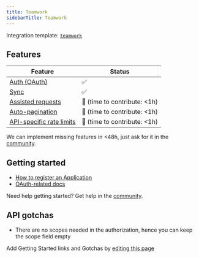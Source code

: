 ```yaml
---
title: Teamwork
sidebarTitle: Teamwork
---
```


Integration template: [`teamwork`](https://nango.dev/providers.yaml)

## Features

| Feature                                                                          | Status                          |
| -------------------------------------------------------------------------------- | ------------------------------- |
| [Auth (OAuth)](/nango-auth)                                                      | ✅                              |
| [Sync](/nango-sync)                                                              | ✅                              |
| [Assisted requests](/nango-sync/guides/direct-requests)                          | 🚫 (time to contribute: &lt;1h) |
| [Auto-pagination](/nango-sync/configuration#auto-pagination)                     | 🚫 (time to contribute: &lt;1h) |
| [API-specific rate limits](/nango-sync/configuration#rate-limits-retry-policies) | 🚫 (time to contribute: &lt;1h) |

<Tip>We can implement missing features in &lt;48h, just ask for it in the [community](https://nango.dev/slack).</Tip>
## Getting started

-   [How to register an Application](https://developer.teamwork.com/guides/developer-portal)
-   [OAuth-related docs](https://developer.teamwork.com/guides/how-to-authenticate-via-app-login-flow)

<Tip>Need help getting started? Get help in the [community](https://nango.dev/slack).</Tip>

## API gotchas

-   There are no scopes needed in the authorization, hence you can keep the scope field empty

<Note>Add Getting Started links and Gotchas by [editing this page](https://github.com/nangohq/nango/tree/master/docs-v2/integrations/all/teamwork.mdx)</Note>
